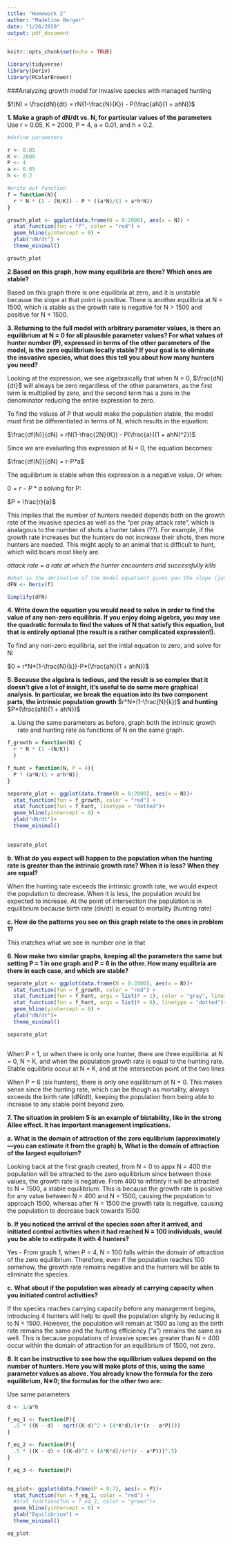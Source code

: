 ```yaml
---
title: "Homework 2"
author: "Madeline Berger"
date: "1/28/2020"
output: pdf_document
---
```


```r
knitr::opts_chunk$set(echo = TRUE)

library(tidyverse)
library(Deriv)
library(RColorBrewer)

```


###Analyzing growth model for invasive species with managed hunting 

$f(N) = \frac{dN}{dt} = rN(1-\frac{N}{K}) - P(\frac{aN}{1 + ahN})$  

**1. Make a graph of dN/dt vs. N, for particular values of the parameters** 
Use r = 0.05, K = 2000, P = 4, a = 0.01, and h = 0.2.

```r

#define parameters

r <- 0.05
K <- 2000
P <- 4
a <- 0.05 
h <- 0.2

#write out function
f = function(N){
  r * N * (1 - (N/K)) - P * ((a*N)/(1 + a*h*N))
}

growth_plot <- ggplot(data.frame(N = 0:2000), aes(x = N)) + 
  stat_function(fun = "f", color = "red") +
  geom_hline(yintercept = 0) +
  ylab("dN/dt") + 
  theme_minimal()

growth_plot

```

**2.Based on this graph, how many equilibria are there? Which ones are stable?**

Based on this graph there is one equilibria at zero, and it is unstable because the slope at that point is positive. There is another equilibria at N = 1500, which is stable as the growth rate is negative for N > 1500 and positive for N < 1500. 


**3. Returning to the full model with arbitrary parameter values, is there an equilibrium at N = 0 for all plausible parameter values? For what values of hunter number (P), expressed in terms of the other parameters of the model, is the zero equilibrium locally stable? If your goal is to eliminate the insvasive species, what does this tell you about how many hunters you need?**

Looking at the expression, we see algebraically that when N = 0, $\frac{dN}{dt}$ will always be zero regardless of the other parameters, as the first term is multiplied by zero, and the second term has a zero in the denominator reducing the entire expression to zero. 

To find the values of P that would make the population stable, the model must first be differentiated in terms of N, which results in the equation: 

$\frac{df(N)}{dN} = rN(1-\frac{2N}{K}) - P(\frac{a}{(1 + ahN)^2})$ 

Since we are evaluating this expression at N = 0, the equation becomes: 

$\frac{df(N)}{dN} = r-P*a$

The equilibrium is stable when this expression is a negative value. Or when: 

$0 = r-P*a$ solving for P:

$P = \frac{r}{a}$


This implies that the number of hunters needed depends both on the growth rate of the invasive species as well as the "per pray attack rate", which is analagous to the number of shots a hunter takes (??). For example, if the growth rate increases but the hunters do not increase their shots, then more hunters are needed. This might apply to an animal that is difficult to hunt, which wild boars most likely are. 

*attack rate = a rate at which the hunter encounters and successfully kills*


```r

#what is the derivative of the model equation? gives you the slope (just to double check my calculations)
dFN <- Deriv(f)

Simplify(dFN)
```

**4. Write down the equation you would need to solve in order to find the value of any non-zero equilibria. If you enjoy doing algebra, you may use the quadratic formula to find the values of N that satisfy this equation, but that is entirely optional (the result is a rather complicated expression!).**

To find any non-zero equilibria, set the intial equation to zero, and solve for N:
 
$0 = r*N*(1-\frac{N}{k})-P*(\frac{aN}{1 + ahN})$

**5. Because the algebra is tedious, and the result is so complex that it doesn’t give a lot of insight, it’s useful to do some more graphical analysis. In particular, we break the equation into its two component parts, the intrinsic population growth** $r*N*(1-\frac{N}{k})$ **and hunting** $P*(\frac{aN}{1 + ahN})$

a. Using the same parameters as before, graph both the intrinsic growth rate and hunting rate as functions of N on the same graph.

```r

f_growth = function(N) {
  r * N * (1 -(N/K))
  }

f_hunt = function(N, P = 4){
  P * (a*N/(1 + a*h*N))
}

separate_plot <- ggplot(data.frame(N = 0:2000), aes(x = N))+ 
  stat_function(fun = f_growth, color = "red") +
  stat_function(fun = f_hunt, linetype = "dotted")+
  geom_hline(yintercept = 0) +
  ylab("dN/dt")+
  theme_minimal()

  
separate_plot

```

**b. What do you expect will happen to the population when the hunting rate is greater than the intrinsic growth rate? When it is less? When they are equal?**

When the hunting rate exceeds the intrinsic growth rate, we would expect the population to decrease. When it is less, the population would be expected to increase. At the point of intersection the population is in equilibrium because birth rate (dn/dt) is equal to mortality (hunting rate)


**c. How do the patterns you see on this graph relate to the ones in problem 1?**

This matches what we see in number one in that 

**6. Now make two similar graphs, keeping all the parameters the same but setting P = 1 in one graph and P = 6 in the other. How many equilbria are there in each case, and which are stable?**

```r



separate_plot <- ggplot(data.frame(N = 0:2000), aes(x = N))+ 
  stat_function(fun = f_growth, color = "red") +
  stat_function(fun = f_hunt, args = list(P = 1), color = "gray", linetype = "dashed")+
  stat_function(fun = f_hunt, args = list(P = 6), linetype = "dotted")+
  geom_hline(yintercept = 0) +
  ylab("dN/dt")+
  theme_minimal()

separate_plot



```

When P = 1, or when there is only one hunter, there are three equilibria: at N = 0, N = K, and when the population growth rate is equal to the hunting rate. Stable equilibria occur at N = K, and at the intersection point of the two lines 

When P = 6 (six hunters), there is only one equilibrium at N = 0. This makes sense since the hunting rate, which can be though as mortality, always exceeds the birth rate (dN/dt), keeping the population from being able to increase to any stable point beyond zero. 


**7. The situation in problem 5 is an example of bistability, like in the strong Allee effect. It has important management implications.**

**a. What is the domain of attraction of the zero equlibrium (approximately—you can estimate it from the graph) b, What is the domain of attraction of the largest equibrium?**

Looking back at the first graph created, from N = 0 to appx N = 400 the population will be attracted to the zero equilibrium since between those values, the growth rate is negative. From 400 to infitinty it will be attracted to N = 1500, a stable equilibrium. This is because the growth rate is positive for any value between N = 400 and N = 1500, causing the population to approach 1500, whereas after N = 1500 the growth rate is negative, causing the population to decrease back towards 1500. 


**b. If you noticed the arrival of the species soon after it arrived, and initiated control activities when it had reached N = 100 individuals, would you be able to extirpate it with 4 hunters?**

Yes - From graph 1, when P = 4, N = 100 falls within the domain of attraction of the zero equilibrium. Therefore, even if the population reaches 100 somehow, the growth rate remains negative and the hunters will be able to eliminate the species.  


**c. What about if the population was already at carrying capacity when you initiated control activities?**

If the species reaches carrying capacity before any management begins, introducing 4 hunters will help to quell the population slighly by reducing it to N = 1500. However, the population will remain at 1500 as long as the birth rate remains the same and the hunting efficiency ("a") remains the same as well. This is because populations of invasive species greater than N = 400 occur within the domain  of attraction for an equilibrium of 1500, not zero. 


**8. It can be instructive to see how the equilibrium values depend on the number of hunters. Here you will make plots of this, using the same parameter values as above. You already know the formula for the zero equilibrium, N∗0; the formulas for the other two are:**


Use same parameters
```r

d <- 1/a*h

f_eq_1 <- function(P){
  .5 * ((K - d) - sqrt((K-d)^2 + (4*K*d)/(r*(r - a*P))))
}

f_eq_2 <- function(P){
  .5 * ((K - d) + ((K-d)^2 + (4*K*d)/(r*(r - a*P)))^.5)
}

f_eq_3 <- function(P)


eq_plot<- ggplot(data.frame(P = 0:7), aes(x = P))+ 
  stat_function(fun = f_eq_1, color = "red") +
  #stat_function(fun = f_eq_2, color = "green")+
  geom_hline(yintercept = 0) +
  ylab("Equilibrium") + 
  theme_minimal()

eq_plot

```




